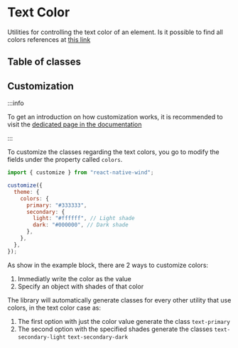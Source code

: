 # Text Color

Utilities for controlling the text color of an element. Is it possible to find all colors references at [this link](https://tailwindcss.com/docs/customizing-colors)

## Table of classes


<Table elements={elements} />

## Customization

:::info

To get an introduction on how customization works, it is recommended to visit the [dedicated page in the documentation](/docs/core/customization)

:::

To customize the classes regarding the text colors, you go to modify the fields under the property called `colors`.

```js [title="wind.config.js"]
import { customize } from "react-native-wind";

customize({
  theme: {
    colors: {
      primary: "#333333",
      secondary: {
        light: "#ffffff", // Light shade
        dark: "#000000", // Dark shade
      },
    },
  },
});
```

As show in the example block, there are 2 ways to customize colors:

1. Immediatly write the color as the value
2. Specify an object with shades of that color

The library will automatically generate classes for every other utility that use colors, in the text color case as:

1. The first option with just the color value generate the class `text-primary`
2. The second option with the specified shades generate the classes `text-secondary-light` `text-secondary-dark`

